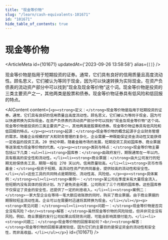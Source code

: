 ```yaml
---
title: "现金等价物"
slug: "/learn/cash-equivalents-101671"
id: "101671"
hide_table_of_contents: true
---
```



# 现金等价物

<ArticleMeta id={101671} updatedAt={'2023-09-26 13:58:58'} alias={`[]`} />
<div className='border-solid border-b border-t-0 my-4 border-[var(--ifm-color-gray-300)]' />

现金等价物是指用于短期投资的证券。通常，它们具有良好的信用质量且高度流动性。顾名思义，它们被认为等同于现金，因为可以快速转换为实际现金。在资产负债表的流动资产部分中可以找到"现金及现金等价物"这个词。现金等价物是投资的三类主要资产之一，其他两类是股票和债券。现金等价物证券具有低风险和低回报的特点。

<AIContent content={`<p><strong>定义：</strong>现金等价物是指用于短期投资的证券。通常，它们具有良好的信用质量且高度流动性。顾名思义，它们被认为等同于现金，因为可以快速转换为实际现金。在资产负债表的流动资产部分中可以找到"现金及现金等价物"这个词。现金等价物是投资的三类主要资产之一，其他两类是股票和债券。现金等价物证券具有低风险和低回报的特点。</p><p><strong>起源：</strong>现金等价物的概念起源于企业财务管理的需求。随着企业规模的扩大和财务管理的复杂化，企业需要一种既能保证资金流动性又能获得一定收益的投资工具。20 世纪中期，随着金融市场的发展，短期投资工具如国库券、商业票据等逐渐成为现金等价物的代表。</p><p><strong>类别与特点：</strong>现金等价物主要包括以下几类：<ul><li><strong>国库券：</strong>由政府发行，期限通常在一年以内，具有极高的安全性和流动性。</li><li><strong>商业票据：</strong>由大公司发行的短期无担保债务工具，期限一般在 270 天以内，信用质量较高。</li><li><strong>货币市场基金：</strong>投资于短期、高流动性资产的共同基金，提供较高的流动性和安全性。</li></ul>这些工具的共同特点是期限短、流动性高、风险低。</p><p><strong>具体案例：</strong><ul><li><strong>案例一：</strong>某公司在季度末有大量现金流入，但短期内没有具体的投资计划。为了避免资金闲置，公司购买了三个月期的国库券。这些国库券不仅保证了资金的安全性，还提供了一定的利息收入。</li><li><strong>案例二：</strong>一家大型企业在等待一笔大额应收账款的同时，购买了商业票据。由于商业票据的期限较短且流动性高，企业可以在需要时迅速将其转换为现金。</li></ul></p><p><strong>常见问题：</strong><ul><li><strong>问题一：</strong>现金等价物是否完全没有风险？<br/><strong>解答：</strong>虽然现金等价物的风险较低，但并非完全没有风险。例如，商业票据的发行公司如果出现财务问题，可能会影响其偿付能力。</li><li><strong>问题二：</strong>现金等价物的回报率如何？<br/><strong>解答：</strong>现金等价物的回报率通常较低，因为它们的主要目的是保证资金的流动性和安全性，而非高收益。</li></ul></p>`} id={101671} />
